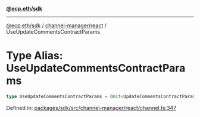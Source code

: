 [**@ecp.eth/sdk**](../../../index.mdx)

***

[@ecp.eth/sdk](/sdk-reference/index.mdx) / [channel-manager/react](/sdk-reference/channel-manager/react/index.mdx) / UseUpdateCommentsContractParams

# Type Alias: UseUpdateCommentsContractParams

```ts
type UseUpdateCommentsContractParams = Omit<UpdateCommentsContractParams, "writeContract">;
```

Defined in: [packages/sdk/src/channel-manager/react/channel.ts:347](https://github.com/ecp-eth/comments-monorepo/blob/main/packages/sdk/src/channel-manager/react/channel.ts#L347)
